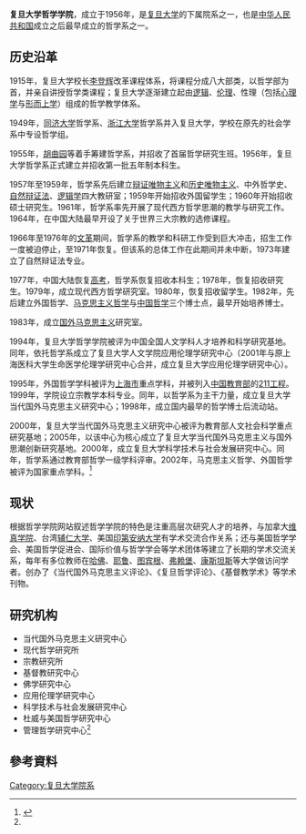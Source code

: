 {{Primarysources|time=2021-08-26T11:31:00+00:00}}
{{Infobox University Department
 |名称              = '''复旦大学哲学学院'''
 |其他名称        = 
 |徽标              = 
 |徽标说明        =
 |图像名称        =
 |图像大小        = 200px
 |图像说明        = 复旦大学哲学学院
 |拉丁名称        =
 |隶属            = [[复旦大学|复旦大学]]
 |建立时间        = 1956年哲学系正式建立，2006年改称哲学学院
 |关闭时间        =
 |类型            = 学院
 |下属            = [[宗教学|宗教学]]、[[西方哲学|西方哲学]]等方向
 |主管官员        =
 |主席            =
 |院长            = 孙向晨
 |常务副院长      = 
 |副院长          = 
 |系主任          = 
 |所长            =
 |部长            =
 |主任            =
 |党委书记        = 
 |头衔            =
 |头衔人名        =
 |教师            = 31人
 |员工            =
 |学生            =
 |本科生          = 
 |研究生          = 
 |博士生          = 
 |其他学生        = 
 |地址            = {{PRC}}[[上海市|上海市]][[杨浦区|杨浦区]][[复旦大学邯郸校区|复旦大学邯郸校区]]
 |国家            = {{PRC}}
 |省              =
 |市              = [[上海市|上海市]]
 |坐标            =
 |网址            = {{Official URL}}
 |标志            =
 |脚注            =
 |會友人數        =
}}
'''复旦大学哲学学院'''，成立于1956年，是[[复旦大学|复旦大学]]的下属院系之一，也是[[中华人民共和国|中华人民共和国]]成立之后最早成立的哲学系之一。

== 历史沿革 ==
1915年，复旦大学校长[[李登辉_(教育家)|李登辉]]改革课程体系，将课程分成八大部类，以哲学部为首，并亲自讲授哲学类课程；复旦大学逐渐建立起由[[逻辑|逻辑]]、[[伦理|伦理]]、性理（包括[[心理学|心理学]]与[[形而上学|形而上学]]）组成的哲学教学体系。

1949年，[[同济大学|同济大学]]哲学系、[[浙江大学|浙江大学]]哲学系并入复旦大学，学校在原先的社会学系中专设哲学组。

1955年，[[胡曲园|胡曲园]]等着手筹建哲学系，并招收了首届哲学研究生班。1956年，复旦大学哲学系正式建立并招收第一批五年制本科生。

1957年至1959年，哲学系先后建立[[辩证唯物主义|辩证唯物主义]]和[[历史唯物主义|历史唯物主义]]、中外哲学史、[[自然辩证法|自然辩证法]]、[[逻辑学|逻辑学]]四大教研室；1959年开始招收外国留学生；1960年开始招收硕士研究生。1961年，哲学系率先开展了现代西方哲学思潮的教学与研究工作。1964年，在中国大陆最早开设了关于世界三大宗教的选修课程。

1966年至1976年的[[文革|文革]]期间，哲学系的教学和科研工作受到巨大冲击，招生工作一度被迫停止，至1971年恢复。但该系的总体工作在此期间并未中断，1973年建立了自然辩证法专业。

1977年，中国大陆恢复[[普通高等学校招生全国统一考试|高考]]，哲学系恢复招收本科生；1978年，恢复招收研究生。1979年，成立现代西方哲学研究室。1980年，恢复招收留学生。1982年，先后建立外国哲学、[[马克思主义哲学|马克思主义哲学]]与[[中国哲学|中国哲学]]三个博士点，最早开始培养博士。

1983年，成立[[西方马克思主义|国外马克思主义]]研究室。

1994年，复旦大学哲学学院被评为中国全国人文学科人才培养和科学研究基地。同年，依托哲学系成立了复旦大学人文学院应用伦理学研究中心（2001年与原上海医科大学生命医学伦理学研究中心合并，成立复旦大学应用伦理学研究中心）。

1995年，外国哲学学科被评为[[上海市|上海市]]重点学科，并被列入[[中华人民共和国教育部|中国教育部]]的[[211工程|211工程]]。1999年，学院设立宗教学本科专业。同年，以哲学系为主干力量，成立复旦大学当代国外马克思主义研究中心；1998年，成立国内最早的哲学博士后流动站。

2000年，复旦大学当代国外马克思主义研究中心被评为教育部人文社会科学重点研究基地；2005年，以该中心为核心成立了复旦大学当代国外马克思主义与国外思潮创新研究基地。2000年，成立复旦大学科学技术与社会发展研究中心。同年，哲学系通过教育部哲学一级学科评审。2002年，马克思主义哲学、外国哲学被评为国家重点学科。<ref name="#1">{{Cite web |url=http://philosophy.fudan.edu.cn/s/129/t/425/p/2/c/5595/d/5604/list.htm |title=哲学学院 |accessdate=2013-08-17 |archive-date=2013-09-11 |archive-url=https://web.archive.org/web/20130911163700/http://philosophy.fudan.edu.cn/s/129/t/425/p/2/c/5595/d/5604/list.htm |dead-url=no }}</ref>

== 现状 ==
根据哲学学院网站叙述哲学学院的特色是注重高层次研究人才的培养，与加拿大[[维真学院|维真学院]]、台湾[[辅仁大学|辅仁大学]]、美国[[印第安纳大学|印第安纳大学]]有学术交流合作关系；还与美国哲学学会、美国哲学促进会、国际价值与哲学学会等学术团体等建立了长期的学术交流关系，每年有多位教师在[[哈佛大学|哈佛]]、[[耶鲁大学|耶鲁]]、[[蒂宾根大学|图宾根]]、[[弗赖堡大学|弗赖堡]]、[[康斯坦茨大学|康斯坦斯]]等大学做访问学者。创办了《当代国外马克思主义评论》、《复旦哲学评论》、《基督教学术》等学术刊物。

== 研究机构 ==
*当代国外马克思主义研究中心
*现代哲学研究所
*宗教研究所
*基督教研究中心
*佛学研究中心
*应用伦理学研究中心
*科学技术与社会发展研究中心
*杜威与美国哲学研究中心
*管理哲学研究中心<ref name="#1"/>

== 參考資料 ==
{{reflist}}

{{复旦大学}}
[[Category:复旦大学院系|Category:复旦大学院系]]